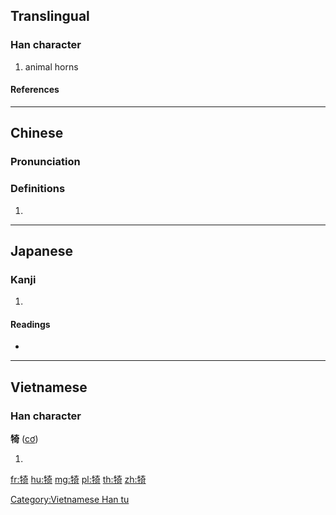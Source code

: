 {{character info/new}}
==Translingual==

===Han character===
{{Han char|rn=93|rad=牛|as=08|sn=12|four=24521|canj=HQKMR|ids=⿰牜奇}}

# animal horns

====References====
{{Han ref|kx=0702.060|dkj=20054|dj=1115.120|hdz=31812.110|uh=7284}}

----

==Chinese==
{{zh-forms}}

===Pronunciation===
{{zh-pron
|m=jī
|m-s=
|c=gei1,gei2
|c-t=
|g=
|h=pfs=
|j=
|md=
|mn=
|mn-t=
|w=
|x=
|mc=y
|oc=y
|cat=n
}}

===Definitions===
{{zh-hanzi}}

# {{rfdef|lang=zh}}

----

==Japanese==

===Kanji===
{{ja-kanji|grade=|rs=牛08}}

# {{defn|lang=ja|sort=牛08}}

====Readings====
* {{ja-readings|on=[[い]] (i), [[き]] (ki)|kun=}}

----

==Vietnamese==

===Han character===
'''犄''' ([[cơ]])

# {{defn|lang=vi}}

[[Category:Vietnamese Han tu]]

[[fr:犄]]
[[hu:犄]]
[[mg:犄]]
[[pl:犄]]
[[th:犄]]
[[zh:犄]]